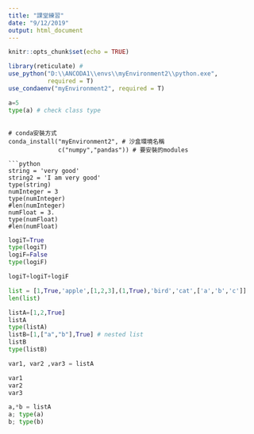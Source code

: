 ```yaml
---
title: "課堂練習"
date: "9/12/2019"
output: html_document
---
```


```r
knitr::opts_chunk$set(echo = TRUE)

library(reticulate) #
use_python("D:\\ANCODA1\\envs\\myEnvironment2\\python.exe",
           required = T)
use_condaenv("myEnvironment2", required = T)
```

```python
a=5
type(a) # check class type
  ```
```

# conda安裝方式
conda_install("myEnvironment2", # 沙盒環境名稱
              c("numpy","pandas")) # 要安裝的modules

```python
string = 'very good'
string2 = 'I am very good' 
type(string)
numInteger = 3
type(numInteger)
#len(numInteger)
numFloat = 3.
type(numFloat)
#len(numFloat)
```


```python
logiT=True
type(logiT)
logiF=False
type(logiF)
```

```python
logiT+logiT+logiF
```

```python
list = [1,True,'apple',[1,2,3],(1,True),'bird','cat',['a','b','c']]
len(list)
```
```python
listA=[1,2,True]
listA
type(listA)
listB=[1,["a","b"],True] # nested list
listB
type(listB)
```
```python
var1, var2 ,var3 = listA
```

```python
var1
var2
var3
```

```python
a,*b = listA
a; type(a)
b; type(b)
```

